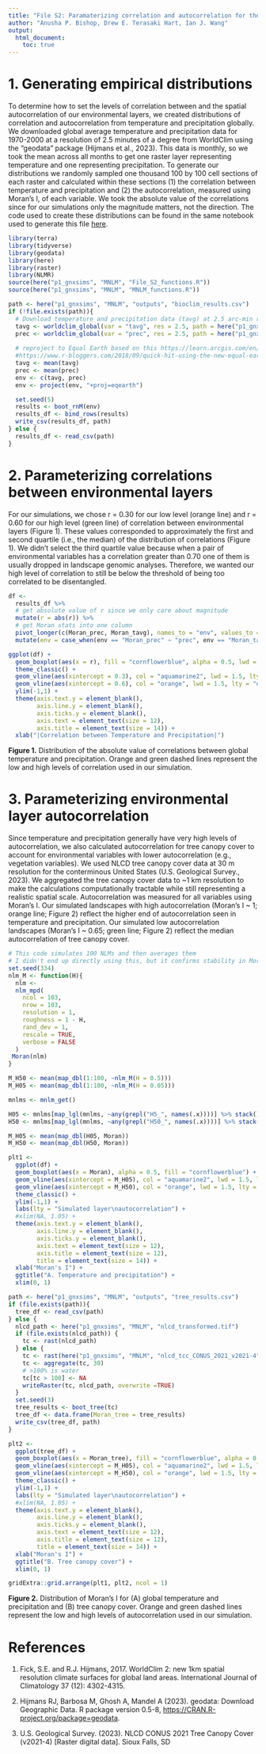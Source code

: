 ```yaml
---
title: "File S2: Paramaterizing correlation and autocorrelation for the environmental layers"
author: "Anusha P. Bishop, Drew E. Terasaki Hart, Ian J. Wang"
output: 
  html_document:
    toc: true
---
```


# 1. Generating empirical distributions
To determine how to set the levels of correlation between and the spatial autocorrelation of our environmental layers, we created distributions of correlation and autocorrelation from temperature and precipitation globally. We downloaded global average temperature and precipitation data for 1970-2000 at a resolution of 2.5 minutes of a degree from WorldClim using the "geodata" package (Hijmans et al., 2023). This data is monthly, so we took the mean across all months to get one raster layer representing temperature and one representing precipitation. To generate our distributions we randomly sampled one thousand 100 by 100 cell sections of each raster and calculated within these sections (1) the correlation between temperature and precipitation and (2) the autocorrelation, measured using Moran's I, of each variable. We took the absolute value of the correlations since for our simulations only the magnitude matters, not the direction. The code used to create these distributions can be found in the same notebook used to generate this file [here](https://github.com/AnushaPB/LandGenSamp/blob/main/p1_gnxsims/MNLM/File_S2.Rmd).

```r
library(terra)
library(tidyverse)
library(geodata)
library(here)
library(raster)
library(NLMR)
source(here("p1_gnxsims", "MNLM", "File_S2_functions.R"))
source(here("p1_gnxsims", "MNLM", "MNLM_functions.R"))
```

```r
path <- here("p1_gnxsims", "MNLM", "outputs", "bioclim_results.csv")
if (!file.exists(path)){
  # Download temperature and precipitation data (tavg) at 2.5 arc-min resolution
  tavg <- worldclim_global(var = "tavg", res = 2.5, path = here("p1_gnxsims", "MNLM"))
  prec <- worldclim_global(var = "prec", res = 2.5, path = here("p1_gnxsims", "MNLM"))
  
  # reproject to Equal Earth based on this https://learn.arcgis.com/en/projects/choose-the-right-projection/
  #https://www.r-bloggers.com/2018/09/quick-hit-using-the-new-equal-earth-projection-in-r/
  tavg <- mean(tavg)
  prec <- mean(prec)
  env <- c(tavg, prec)
  env <- project(env, "+proj=eqearth")

  set.seed(5)
  results <- boot_rnM(env)
  results_df <- bind_rows(results)
  write_csv(results_df, path)
} else {
  results_df <- read_csv(path)
}
```

# 2. Parameterizing correlations between environmental layers

For our simulations, we chose r = 0.30 for our low level (orange line) and r = 0.60 for our high level (green line) of correlation between environmental layers (Figure 1). These values corresponded to approximately the first and second quartile (i.e., the median) of the distribution of correlations (Figure 1). We didn't select the third quartile value because when a pair of environmental variables has a correlation greater than 0.70 one of them is usually dropped in landscape genomic analyses. Therefore, we wanted our high level of correlation to still be below the threshold of being too correlated to be disentangled. 

```r
df <-  
  results_df %>%
  # get absolute value of r since we only care about magnitude
  mutate(r = abs(r)) %>%
  # get Moran stats into one column
  pivot_longer(c(Moran_prec, Moran_tavg), names_to = "env", values_to = "Moran") %>%
  mutate(env = case_when(env == "Moran_prec" ~ "prec", env == "Moran_tavg" ~ "tavg"))

ggplot(df) +
  geom_boxplot(aes(x = r), fill = "cornflowerblue", alpha = 0.5, lwd = 1) +
  theme_classic() +
  geom_vline(aes(xintercept = 0.3), col = "aquamarine2", lwd = 1.5, lty = "dashed") +
  geom_vline(aes(xintercept = 0.6), col = "orange", lwd = 1.5, lty = "dashed") +
  ylim(-1,1) +
  theme(axis.text.y = element_blank(),
        axis.line.y = element_blank(),
        axis.ticks.y = element_blank(),
        axis.text = element_text(size = 12),
        axis.title = element_text(size = 14)) +
  xlab("|Correlation between Temperature and Precipitation|")
```

**Figure 1.** Distribution of the absolute value of correlations between global temperature and precipitation. Orange and green dashed lines represent the low and high levels of correlation used in our simulation.

# 3. Parameterizing environmental layer autocorrelation 

Since temperature and precipitation generally have very high levels of autocorrelation, we also calculated autocorrelation for tree canopy cover to account for environmental variables with lower autocorrelation (e.g., vegetation variables). We used NLCD tree canopy cover data at 30 m resolution for the conterminous United States (U.S. Geological Survey., 2023). We aggregated the tree canopy cover data to ~1 km resolution to make the calculations computationally tractable while still representing a realistic spatial scale. Autocorrelation was measured for all variables using Moran's I. Our simulated landscapes with high autocorrelation (Moran's I ~ 1; orange line; Figure 2) reflect the higher end of autocorrelation seen in temperature and precipitation. Our simulated low autocorrelation landscapes (Moran's I ~ 0.65; green line; Figure 2) reflect the median autocorrelation of tree canopy cover.

```r
# This code simulates 100 NLMs and then averages them
# I didn't end up directly using this, but it confirms stability in Moran's I across different H values
set.seed(334)
nlm_M <- function(H){
  nlm <-
  nlm_mpd(
    ncol = 103,
    nrow = 103,
    resolution = 1,
    roughness = 1 - H,
    rand_dev = 1,
    rescale = TRUE,
    verbose = FALSE
  )
 Moran(nlm)
}

M_H50 <- mean(map_dbl(1:100, ~nlm_M(H = 0.5)))
M_H05 <- mean(map_dbl(1:100, ~nlm_M(H = 0.05)))
```

```r
mnlms <- mnlm_get()

H05 <- mnlms[map_lgl(mnlms, ~any(grepl("H5_", names(.x))))] %>% stack() %>% as.list()
H50 <- mnlms[map_lgl(mnlms, ~any(grepl("H50_", names(.x))))] %>% stack() %>% as.list()

M_H05 <- mean(map_dbl(H05, Moran))
M_H50 <- mean(map_dbl(H50, Moran))
```

```r
plt1 <-
  ggplot(df) +
  geom_boxplot(aes(x = Moran), alpha = 0.5, fill = "cornflowerblue") +
  geom_vline(aes(xintercept = M_H05), col = "aquamarine2", lwd = 1.5, lty = "dashed") +
  geom_vline(aes(xintercept = M_H50), col = "orange", lwd = 1.5, lty = "dashed") +
  theme_classic() +
  ylim(-1,1) +
  labs(lty = "Simulated layer\nautocorrelation") +
  #xlim(NA, 1.05) +
  theme(axis.text.y = element_blank(),
        axis.line.y = element_blank(),
        axis.ticks.y = element_blank(),
        axis.text = element_text(size = 12),
        axis.title = element_text(size = 12),
        title = element_text(size = 14)) +
  xlab("Moran's I") +
  ggtitle("A. Temperature and precipitation") +
  xlim(0, 1)
```


```r
path <- here("p1_gnxsims", "MNLM", "outputs", "tree_results.csv")
if (file.exists(path)){
  tree_df <- read_csv(path)
} else {
  nlcd_path <- here("p1_gnxsims", "MNLM", "nlcd_transformed.tif")
  if (file.exists(nlcd_path)) {
    tc <- rast(nlcd_path)
  } else {
    tc <- rast(here("p1_gnxsims", "MNLM", "nlcd_tcc_CONUS_2021_v2021-4", "nlcd_tcc_conus_2021_v2021-4.tif"))
    tc <- aggregate(tc, 30)
    # >100% is water
    tc[tc > 100] <- NA 
    writeRaster(tc, nlcd_path, overwrite =TRUE)
  }
  set.seed(3)
  tree_results <- boot_tree(tc)
  tree_df <- data.frame(Moran_tree = tree_results) 
  write_csv(tree_df, path)
}
```
```r
plt2 <- 
  ggplot(tree_df) +
  geom_boxplot(aes(x = Moran_tree), fill = "cornflowerblue", alpha = 0.5) +
  geom_vline(aes(xintercept = M_H05), col = "aquamarine2", lwd = 1.5, lty = "dashed") +
  geom_vline(aes(xintercept = M_H50), col = "orange", lwd = 1.5, lty = "dashed") +
  theme_classic() +
  ylim(-1,1) +
  labs(lty = "Simulated layer\nautocorrelation") +
  #xlim(NA, 1.05) +
  theme(axis.text.y = element_blank(),
        axis.line.y = element_blank(),
        axis.ticks.y = element_blank(),
        axis.text = element_text(size = 12),
        axis.title = element_text(size = 12),
        title = element_text(size = 14)) +
  xlab("Moran's I") +
  ggtitle("B. Tree canopy cover") +
  xlim(0, 1)

```

```r
gridExtra::grid.arrange(plt1, plt2, ncol = 1)
```
**Figure 2.** Distribution of Moran's I for (A) global temperature and precipitation and (B) tree canopy cover. Orange and green dashed lines represent the low and high levels of autocorrelation used in our simulation.

# References

1.  Fick, S.E. and R.J. Hijmans, 2017. WorldClim 2: new 1km spatial resolution climate surfaces for global land areas. International Journal of Climatology 37 (12): 4302-4315.

2.  Hijmans RJ, Barbosa M, Ghosh A, Mandel A (2023). geodata: Download Geographic Data. R package version 0.5-8, <https://CRAN.R-project.org/package=geodata>.

3. U.S. Geological Survey. (2023). NLCD CONUS 2021 Tree Canopy Cover (v2021-4) [Raster digital data]. Sioux Falls, SD


